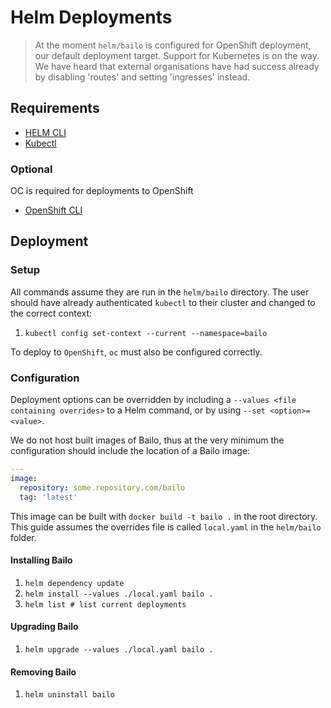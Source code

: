 
# Helm Deployments

> At the moment `helm/bailo` is configured for OpenShift deployment, our default deployment target. Support for
> Kubernetes is on the way. We have heard that external organisations have had success already by disabling 'routes' and
> setting 'ingresses' instead.

## Requirements

- [HELM CLI](https://github.com/helm/helm/releases)
- [Kubectl](https://kubernetes.io/docs/tasks/tools/)

### Optional

OC is required for deployments to OpenShift

- [OpenShift CLI](https://mirror.openshift.com/pub/openshift-v4/clients/oc/latest/linux/oc.tar.gz)

## Deployment

### Setup

All commands assume they are run in the `helm/bailo` directory. The user should have already authenticated `kubectl` to
their cluster and changed to the correct context:

1. `kubectl config set-context --current --namespace=bailo`

To deploy to `OpenShift`, `oc` must also be configured correctly.

### Configuration

Deployment options can be overridden by including a `--values <file containing overrides>` to a Helm command, or by
using `--set <option>=<value>`.

We do not host built images of Bailo, thus at the very minimum the configuration should include the location of a Bailo
image:

```yaml
---
image:
  repository: some.repository.com/bailo
  tag: 'latest'
```

This image can be built with `docker build -t bailo .` in the root directory. This guide assumes the overrides file is
called `local.yaml` in the `helm/bailo` folder.

#### Installing Bailo

1. `helm dependency update`
2. `helm install --values ./local.yaml bailo .`
3. `helm list # list current deployments`

#### Upgrading Bailo

1. `helm upgrade --values ./local.yaml bailo .`

#### Removing Bailo

1. `helm uninstall bailo`

